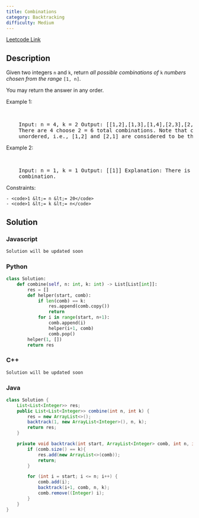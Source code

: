 ```yaml
---
title: Combinations
category: Backtracking
difficulty: Medium
---
```


<Callout>

[Leetcode Link](https://leetcode.com/problems/combinations)

</Callout>

## Description

Given two integers <code>n</code> and <code>k</code>, return _all possible combinations of_ <code>k</code> _numbers chosen from the range_ <code>[1, n]</code>.

You may return the answer in any order.

Example 1:

<br />
<pre className="overflow-x-auto">
	Input: n = 4, k = 2 Output: [[1,2],[1,3],[1,4],[2,3],[2,4],[3,4]] Explanation:
	There are 4 choose 2 = 6 total combinations. Note that combinations are
	unordered, i.e., [1,2] and [2,1] are considered to be the same combination.
</pre>

Example 2:

<br />
<pre className="overflow-x-auto">
	Input: n = 1, k = 1 Output: [[1]] Explanation: There is 1 choose 1 = 1 total
	combination.
</pre>

Constraints:

    - <code>1 &lt;= n &lt;= 20</code>
    - <code>1 &lt;= k &lt;= n</code>

## Solution

### Javascript

```javascript
Solution will be updated soon
```

### Python

```python
class Solution:
    def combine(self, n: int, k: int) -> List[List[int]]:
        res = []
        def helper(start, comb):
            if len(comb) == k:
                res.append(comb.copy())
                return
            for i in range(start, n+1):
                comb.append(i)
                helper(i+1, comb)
                comb.pop()
        helper(1, [])
        return res

```

### C++

```cpp
Solution will be updated soon
```

### Java

```java
class Solution {
    List<List<Integer>> res;
    public List<List<Integer>> combine(int n, int k) {
        res = new ArrayList<>();
        backtrack(1, new ArrayList<Integer>(), n, k);
        return res;
    }

    private void backtrack(int start, ArrayList<Integer> comb, int n, int k) {
        if (comb.size() == k){
            res.add(new ArrayList<>(comb));
            return;
        }

        for (int i = start; i <= n; i++) {
            comb.add(i);
            backtrack(i+1, comb, n, k);
            comb.remove((Integer) i);
        }
    }
}

```

